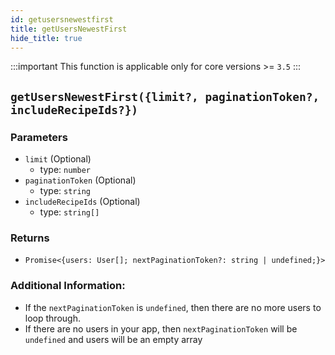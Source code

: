 ```yaml
---
id: getusersnewestfirst
title: getUsersNewestFirst
hide_title: true
---
```


:::important
This function is applicable only for core versions >= `3.5`
:::

## ``getUsersNewestFirst({limit?, paginationToken?, includeRecipeIds?})``

### Parameters
- ``limit`` (Optional)
  - type: ``number``
- ``paginationToken`` (Optional)
  - type: ``string``
- ``includeRecipeIds`` (Optional)
  - type: ``string[]``


### Returns
- ``Promise<{users: User[]; nextPaginationToken?: string | undefined;}>``

### Additional Information:
- If the ``nextPaginationToken`` is ``undefined``, then there are no more users to loop through.
- If there are no users in your app, then ``nextPaginationToken`` will be ``undefined`` and users will be an empty array